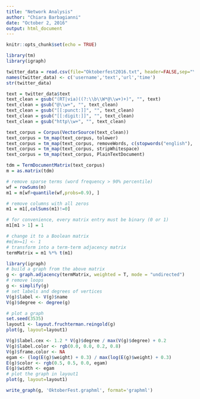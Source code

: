 ---
title: "Network Analysis"
author: "Chiara Barbagianni"
date: "October 2, 2016"
output: html_document
---

```{r setup, include=FALSE}
knitr::opts_chunk$set(echo = TRUE)
```



```{r cars}
library(tm)
library(igraph)
```

```{r}
twitter_data = read.csv(file="Oktoberfest2016.txt", header=FALSE,sep="\t",encoding="UTF-8", stringsAsFactors = FALSE)
names(twitter_data) <- c('username','text','url','time')
str(twitter_data)
```

```{r}
text = twitter_data$text
text_clean = gsub("(RT|via)((?:\\b\\W*@\\w+)+)", "", text)
text_clean = gsub("@\\w+", "", text_clean)
text_clean = gsub("[[:punct:]]", "", text_clean)
text_clean = gsub("[[:digit:]]", "", text_clean)
text_clean = gsub("http\\w+", "", text_clean)
```

```{r}
text_corpus = Corpus(VectorSource(text_clean))
text_corpus = tm_map(text_corpus, tolower)
text_corpus = tm_map(text_corpus, removeWords, c(stopwords("english"), stopwords("german")))
text_corpus = tm_map(text_corpus, stripWhitespace)
text_corpus = tm_map(text_corpus, PlainTextDocument)
```

```{r}
tdm = TermDocumentMatrix(text_corpus)
m = as.matrix(tdm)

# remove sparse terms (word frequency > 90% percentile)
wf = rowSums(m)
m1 = m[wf>quantile(wf,probs=0.9), ]

# remove columns with all zeros
m1 = m1[,colSums(m1)!=0]

# for convenience, every matrix entry must be binary (0 or 1)
m1[m1 > 1] = 1

# change it to a Boolean matrix
#m[m>=1] <- 1
# transform into a term-term adjacency matrix
termMatrix = m1 %*% t(m1)
```

```{r}
library(igraph)
# build a graph from the above matrix
g <- graph.adjacency(termMatrix, weighted = T, mode = "undirected")
# remove loops
g <- simplify(g)
# set labels and degrees of vertices
V(g)$label <- V(g)$name
V(g)$degree <- degree(g)
```

```{r}
# plot a graph
set.seed(3535)
layout1 <- layout.fruchterman.reingold(g)
plot(g, layout=layout1)

V(g)$label.cex <- 1.2 * V(g)$degree / max(V(g)$degree) + 0.2
V(g)$label.color <- rgb(0.0, 0.0, 0.2, 0.8)
V(g)$frame.color <- NA
egam <- (log(E(g)$weight) + 0.3) / max(log(E(g)$weight) + 0.3)
E(g)$color <- rgb(0.5, 0.5, 0.0, egam)
E(g)$width <- egam
# plot the graph in layout1
plot(g, layout=layout1)
```

```{r}
write_graph(g, 'OktoberFest.graphml', format='graphml')
```

